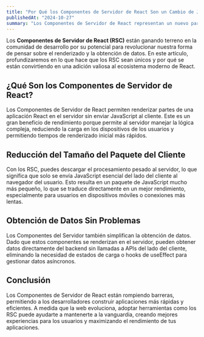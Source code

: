 ```yaml
---
title: "Por Qué los Componentes de Servidor de React Son un Cambio de Juego"
publishedAt: "2024-10-27"
summary: "Los Componentes de Servidor de React representan un nuevo paradigma en el renderizado, ofreciendo beneficios de rendimiento y simplificando la obtención de datos. Aquí te explicamos por qué valen la pena explorar para el desarrollo web moderno."
---
```


Los **Componentes de Servidor de React (RSC)** están ganando terreno en la comunidad de desarrollo por su potencial para revolucionar nuestra forma de pensar sobre el renderizado y la obtención de datos. En este artículo, profundizaremos en lo que hace que los RSC sean únicos y por qué se están convirtiendo en una adición valiosa al ecosistema moderno de React.

## ¿Qué Son los Componentes de Servidor de React?

Los Componentes de Servidor de React permiten renderizar partes de una aplicación React en el servidor sin enviar JavaScript al cliente. Este es un gran beneficio de rendimiento porque permite al servidor manejar la lógica compleja, reduciendo la carga en los dispositivos de los usuarios y permitiendo tiempos de renderizado inicial más rápidos.

## Reducción del Tamaño del Paquete del Cliente

Con los RSC, puedes descargar el procesamiento pesado al servidor, lo que significa que solo se envía JavaScript esencial del lado del cliente al navegador del usuario. Esto resulta en un paquete de JavaScript mucho más pequeño, lo que se traduce directamente en un mejor rendimiento, especialmente para usuarios en dispositivos móviles o conexiones más lentas.

## Obtención de Datos Sin Problemas

Los Componentes del Servidor también simplifican la obtención de datos. Dado que estos componentes se renderizan en el servidor, pueden obtener datos directamente del backend sin llamadas a APIs del lado del cliente, eliminando la necesidad de estados de carga o hooks de useEffect para gestionar datos asíncronos.

## Conclusión

Los Componentes de Servidor de React están rompiendo barreras, permitiendo a los desarrolladores construir aplicaciones más rápidas y eficientes. A medida que la web evoluciona, adoptar herramientas como los RSC puede ayudarte a mantenerte a la vanguardia, creando mejores experiencias para los usuarios y maximizando el rendimiento de tus aplicaciones.
